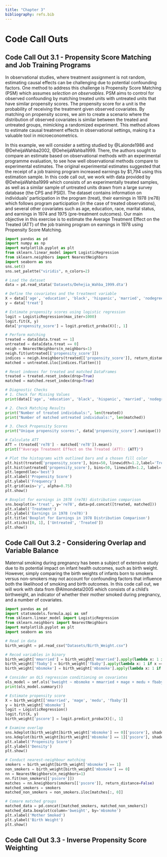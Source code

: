 ```yaml
---
title: "Chapter 3"
bibliography: refs.bib
---
```


# Code Call Outs

## Code Call Out 3.1 - Propensity Score Matching and Job Training Programs

In observational studies, where treatment assignment is not random, estimating causal effects can be challenging due to potential confounding factors. One method to address this challenge is Propensity Score Matching (PSM) which assumes *selection on observables*. PSM aims to control for observed confounding by matching treated units with untreated units that have similar propensity scores. The propensity score for a unit is the probability of receiving the treatment given observed covariates. By matching on propensity scores, we aim to create a scenario where the distribution of observed covariates is similar between the treated and untreated groups, mimicking a randomized experiment. This method allows to estimate causal treatment effects in observational settings, making it a valuable tool in microeconometrics.

In this example, we will consider a setting studied by @Lalonde1986 and @DeheijaWahba2002, @DeheijaWahba1999.  There, the authors sought to compare an estimate based on observational methods with an experimental programme evaluation, to see how well observational methods compare to experimental estimates. The original experimental estimates suggested that the receipt of a job training program increased earnings by $1,794 using this estimation sample.   In this code call out, we work with data provided by @DeheijaWahba1999 which consists of an experimentally treated samples, as well as a similar sample of untreated units drawn from a large survey database (the CPS and PSID).  The dataset contains information on individuals' participation in the program (treat), their earnings in 1978 (re78) which follows program participation (in the case of treated observations), and several other covariates such as age, education, race, marital status, and earnings in 1974 and 1975 (pre-treatment outcomes). Our main objective in this exercise is to estimate the Average Treatment Effect on the Treated (ATT) of the job training program on earnings in 1978 using Propensity Score Matching.

```python
import pandas as pd
import numpy as np
import matplotlib.pyplot as plt
from sklearn.linear_model import LogisticRegression
from sklearn.neighbors import NearestNeighbors
import seaborn as sns
sns.set()
sns.set_palette("viridis", n_colors=2)

# Load the dataset
data = pd.read_stata('Datasets/Dehejia_Wahba_1999.dta')

# Define the covariates and the treatment variable
X = data[['age', 'education', 'black', 'hispanic', 'married', 'nodegree', 're74', 're75']]
y = data['treat']

# Estimate propensity scores using logistic regression
logit = LogisticRegression(max_iter=1000)
logit.fit(X, y)
data['propensity_score'] = logit.predict_proba(X)[:, 1]

# Perform matching
treated = data[data.treat == 1]
untreated = data[data.treat == 0]
neigh = NearestNeighbors(n_neighbors=1)
neigh.fit(untreated[['propensity_score']])
indices = neigh.kneighbors(treated[['propensity_score']], return_distance=False)
matched = untreated.iloc[indices.flatten()]

# Reset indexes for treated and matched DataFrames
treated = treated.reset_index(drop=True)
matched = matched.reset_index(drop=True)

# Diagnostic Checks
# 1. Check for Missing Values
print(data[['age', 'education', 'black', 'hispanic', 'married', 'nodegree', 're74', 're75', 're78']].isnull().sum())

# 2. Check Matching Results
print("Number of treated individuals:", len(treated))
print("Number of matched untreated individuals:", len(matched))

# 3. Check Propensity Scores
print("Unique propensity scores:", data['propensity_score'].nunique())

# Calculate ATT
ATT = (treated['re78'] - matched['re78']).mean()
print(f"Average Treatment Effect on the Treated (ATT): {ATT}")

# Plot the histograms with outlined bars and a chosen fill color
plt.hist(treated['propensity_score'], bins=50, linewidth=1.2,label='Treated (NSW)', alpha=0.7)
plt.hist(untreated['propensity_score'], bins=50, linewidth=1.2, label='Control (CPS or PSID)', alpha=0.7)
plt.legend(loc='best')
plt.xlabel('Propensity Score')
plt.ylabel('Frequency')
plt.grid(axis='y', alpha=0.75)
plt.show()

# Boxplot for earnings in 1978 (re78) distribution comparison
sns.boxplot(x='treat', y='re78', data=pd.concat([treated, matched]))
plt.xlabel('Treatment')
plt.ylabel('Earnings in 1978 (re78)')
plt.title('Boxplot for Earnings in 1978 Distribution Comparison')
plt.xticks([0, 1], ['Untreated', 'Treated'])
plt.show()


```
## Code Call Out 3.2 - Considering Overlap and Variable Balance
Maternal smoking during pregnancy has been a subject of extensive study due to its potential impact on infant health outcomes, such as birth weight. However, simply comparing the birth weights of infants born to smokers versus non-smokers may not account for confounding factors that influence both the likelihood of smoking and birth outcomes.  In this code call out, we will work with data from @Almondetal2005 which consists of a child's birthweight, an indicator of whether their mother smoked during pregnancy, and a number of covariates.

```python

import pandas as pd
import statsmodels.formula.api as smf
from sklearn.linear_model import LogisticRegression
from sklearn.neighbors import NearestNeighbors
import matplotlib.pyplot as plt
import seaborn as sns

```
```python
# Read in data
birth_weight = pd.read_csv("Datasets/Birth_Weight.csv")

# Recod variables in binary
birth_weight['mmarried'] = birth_weight['mmarried'].apply(lambda x: 1 if x == "Married" else 0)
birth_weight['fbaby'] = birth_weight['fbaby'].apply(lambda x: 1 if x == "Yes" else 0)
birth_weight['mbsmoke'] = birth_weight['mbsmoke'].apply(lambda x: 1 if x == "Smoker" else 0)

# Consider an OLS regression conditioning on covariates
ols_model = smf.ols('bweight ~ mbsmoke + mmarried + mage + medu + fbaby', data=birth_weight).fit()
print(ols_model.summary())

# Estimate propensity score
X = birth_weight[['mmarried', 'mage', 'medu', 'fbaby']]
y = birth_weight['mbsmoke']
logit = LogisticRegression()
logit.fit(X, y)
birth_weight['pscore'] = logit.predict_proba(X)[:, 1]

# Examine overlap
sns.kdeplot(birth_weight[birth_weight['mbsmoke'] == 0]['pscore'], shade=True, label='No Smoker')
sns.kdeplot(birth_weight[birth_weight['mbsmoke'] == 1]['pscore'], shade=True, label='Smoker')
plt.xlabel('Propensity Score')
plt.ylabel('Density')
plt.show()

# Conduct nearest-neighbour matching
smokers = birth_weight[birth_weight['mbsmoke'] == 1]
non_smokers = birth_weight[birth_weight['mbsmoke'] == 0]
nn = NearestNeighbors(n_neighbors=1)
nn.fit(non_smokers[['pscore']])
matches = nn.kneighbors(smokers[['pscore']], return_distance=False)
matched_smokers = smokers
matched_non_smokers = non_smokers.iloc[matches[:, 0]]

# Comare matched groups
matched_data = pd.concat([matched_smokers, matched_non_smokers])
matched_data.boxplot(column='bweight', by='mbsmoke')
plt.xlabel('Mother Smoked')
plt.ylabel('Birth Weight')
plt.show()

```

## Code Call Out 3.3 - Inverse Propensity Score Weighting 
